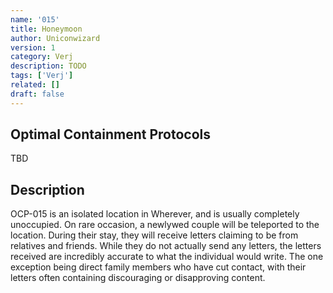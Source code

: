 ```yaml
---
name: '015'
title: Honeymoon
author: Uniconwizard
version: 1
category: Verj
description: TODO
tags: ['Verj']
related: []
draft: false
---
```


## Optimal Containment Protocols
TBD

## Description
OCP-015 is an isolated location in <Redacted>Wherever</Redacted>, and is usually completely unoccupied.
On rare occasion, a newlywed couple will be teleported to the location.
During their stay, they will receive letters claiming to be from relatives and friends.
While they do not actually send any letters, the letters received are incredibly accurate to what the individual would write.
The one exception being direct family members who have cut contact, with their letters often containing discouraging or disapproving content.
